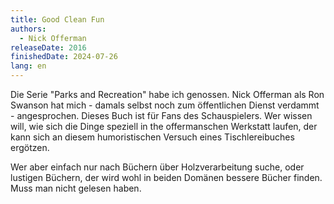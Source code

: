 ```yaml
---
title: Good Clean Fun
authors:
  - Nick Offerman
releaseDate: 2016
finishedDate: 2024-07-26
lang: en
---
```



<BookHeading frontmatter={frontmatter} />

Die Serie "Parks and Recreation" habe ich genossen. Nick Offerman als Ron Swanson hat mich - damals selbst noch zum öffentlichen Dienst verdammt - angesprochen. Dieses Buch ist für Fans des Schauspielers. Wer wissen will, wie sich die Dinge speziell in the offermanschen Werkstatt laufen, der kann sich an diesem humoristischen Versuch eines Tischlereibuches ergötzen.

Wer aber einfach nur nach Büchern über Holzverarbeitung suche, oder lustigen Büchern, der wird wohl in beiden Domänen bessere Bücher finden. Muss man nicht gelesen haben. 
 
